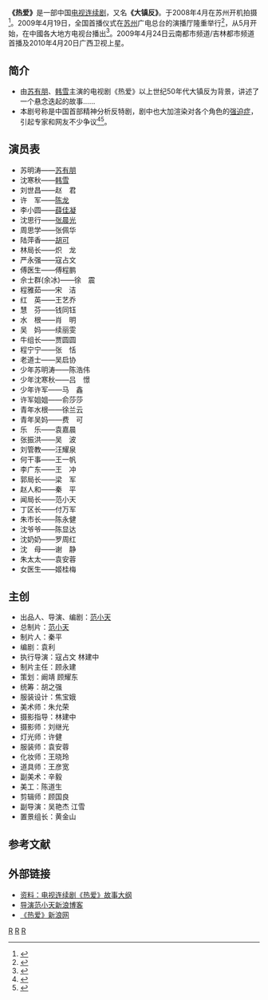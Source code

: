 {{otheruses|热爱}}
{{电视节目信息框
| 名稱 = 大镇反 
| 原名 = 
| 圖片 = Da zhen fan.jpg
| 圖說 = 
| 分類 = 剧情片
| 原創者 = 
| 編劇 = [[范小天|范小天]]
| 導演 = [[范小天|范小天]]
| 演出 = [[苏有朋|苏有朋]]、[[韩雪|韩雪]]、[[陈龙|陈龙]]、[[薛佳凝|薛佳凝]]
| 配音 = 
| 旁白 = 
| 主題曲 = 
| 片尾曲 = 
| 作曲 = 
| 國家 = {{PRC}}
| 語言 = [[普通话|普通话]]
| 季數 = 
| 集數 = 27集
| 每集列表 = 
| 製片人 = [[范小天|范小天]]
| 執行製片 = 
| 拍攝地 = {{CHN}}[[苏州|苏州]]
| 攝像 = 
| 每集長 = 
| 頻道 = 
| 電視網 = 
| 視頻制式 = 
| 音頻制式 = 
| 開始 = 
| 結束 =
| 先於 = 
| 後於 = 
| 相關劇集 = 
| 官方網站 = 
}}
'''《热爱》'''是一部中国[[电视连续剧|电视连续剧]]，又名'''《大镇反》'''。于2008年4月在苏州开机拍摄<ref>{{Cite web |url=http://ent.sina.com.cn/v/m/2008-04-20/13401995269.shtml |title=《大镇反》苏州开机 韩雪撇苏有朋独自现身 |access-date=2010-04-24 |archive-date=2016-03-04 |archive-url=https://web.archive.org/web/20160304124016/http://ent.sina.com.cn/v/m/2008-04-20/13401995269.shtml |dead-url=no }}</ref>。2009年4月19日，全国首播仪式在[[苏州|苏州]]广电总台的演播厅隆重举行<ref>{{Cite web |url=http://ent.sina.com.cn/v/2009-04-20/15082482561.shtml |title=《热爱》启动全国首播 “脑子坏掉了”流行 |access-date=2010-04-24 |archive-date=2015-02-17 |archive-url=https://web.archive.org/web/20150217215701/http://ent.sina.com.cn/v/2009-04-20/15082482561.shtml |dead-url=no }}</ref>，从5月开始，在中國各大地方电视台播出<ref>{{Cite web |url=http://ent.sina.com.cn/v/m/2009-05-01/12582499920.shtml |title=韩雪苏有朋主演纠结片《热爱》看点解析 |access-date=2010-04-24 |archive-date=2016-03-04 |archive-url=https://web.archive.org/web/20160304213048/http://ent.sina.com.cn/v/m/2009-05-01/12582499920.shtml |dead-url=no }}</ref>。2009年4月24日云南都市频道/吉林都市频道首播及2010年4月20日广西卫视上星。

==简介==
*由[[苏有朋|苏有朋]]、[[韩雪|韩雪]]主演的电视剧《热爱》以上世纪50年代大镇反为背景，讲述了一个悬念迭起的故事……
*本剧号称是中国首部精神分析反特剧，剧中也大加渲染对各个角色的[[强迫症|强迫症]]，引起专家和网友不少争议<ref>{{Cite web |url=http://ent.sina.com.cn/v/m/2009-04-19/10542480223.shtml |title=心理专家指责《热爱》虚构人物 称不应误导观众 |access-date=2010-04-24 |archive-date=2015-02-18 |archive-url=https://web.archive.org/web/20150218023829/http://ent.sina.com.cn/v/m/2009-04-19/10542480223.shtml |dead-url=no }}</ref><ref>{{Cite web |url=http://ent.sina.com.cn/v/m/2009-04-17/13572477806.shtml |title=网友质疑范小天沽名钓誉 《热爱》导演另有他人 |access-date=2010-04-24 |archive-date=2016-03-04 |archive-url=https://web.archive.org/web/20160304132503/http://ent.sina.com.cn/v/m/2009-04-17/13572477806.shtml |dead-url=no }}</ref>。

==演员表==
*苏明涛——[[苏有朋|苏有朋]]
*沈寒秋——[[韩雪|韩雪]]
*刘世昌——赵　君
*许　军——[[陈龙|陈龙]]
*李小圆——[[薛佳凝|薛佳凝]]
*沈思行——[[张晨光|张晨光]]
*周思学——张佩华
*陆萍香——[[胡可_(演员)|胡可]]
*林局长——炽　龙
*严永强——寇占文
*傅医生——傅程鹏
*佘士群(余冰)——徐　震
*程雅茹——宋　洁
*红　英——王艺乔
*慧　芬——钱同钰
*水　根——肖　明
*吴　妈——续丽雯
*牛组长——贾圆圆
*程宁宁——张　恬
*老道士——吴启协
*少年苏明涛——陈浩伟
*少年沈寒秋——吕　憬
*少年许军——马　鑫
*许军姐姐——俞莎莎
*青年水根——徐兰云
*青年吴妈——费　可
*乐　乐——袁嘉晨
*张振洪——吴　波
*刘管教——汪耀泉
*何干事——王一帆
*李广东——王　冲
*郭局长——梁　军
*赵人和——秦　平
*闻局长——范小天
*丁区长——付万军
*朱市长——陈永健
*沈爷爷——陈显达
*沈奶奶——罗周红
*沈　母——谢　静
*朱太太——袁安蓉
*女医生——姬桂梅

==主创==
*出品人、导演、编剧：[[范小天|范小天]]
*总制片：[[范小天|范小天]]
*制片人：秦平
*编剧：袁利
*执行导演：寇占文 林建中
*制片主任：顾永建
*策划：阚靖 顾耀东
*统筹：胡之强
*服装设计：焦宝娥
*美术师：朱允荣
*摄影指导：林建中
*摄影师：刘继光
*灯光师：许健
*服装师：袁安蓉
*化妆师：王晓玲
*道具师：王彦宽
*副美术：辛毅
*美工：陈道生
*剪辑师：顾国良
*副导演：吴艳杰 江雪
*置景组长：黄金山

==参考文献==
{{reflist|2}}

==外部链接==
*[http://ent.sina.com.cn/v/2009-04-20/16112482730.shtml 资料：电视连续剧《热爱》故事大纲] {{Wayback|url=http://ent.sina.com.cn/v/2009-04-20/16112482730.shtml |date=20160304105552 }}
*[http://blog.sina.com.cn/nanjingfuna 导演范小天新浪博客] {{Wayback|url=http://blog.sina.com.cn/nanjingfuna |date=20200211190551 }}
*[http://ent.sina.com.cn/f/v/reai/  《热爱》新浪网] {{Wayback|url=http://ent.sina.com.cn/f/v/reai/ |date=20201003201418 }}

{{蘇有朋}}
{{韩雪}}

[[Category:2009年中國電視劇集|R]]
[[Category:中華人民共和國背景電視劇|R]]
[[Category:蘇州市背景電視劇|R]]